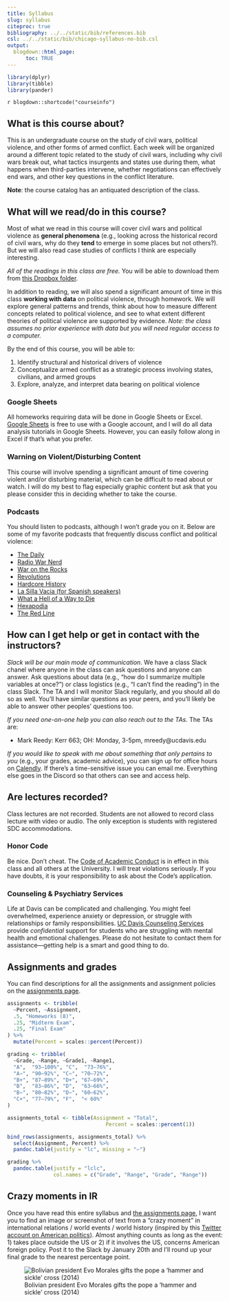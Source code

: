 ```yaml
---
title: Syllabus
slug: syllabus
citeproc: true
bibliography: ../../static/bib/references.bib
csl: ../../static/bib/chicago-syllabus-no-bib.csl
output:
  blogdown::html_page:
      toc: TRUE
---
```


```r
library(dplyr)
library(tibble)
library(pander)
```



`r blogdown::shortcode("courseinfo")`


## What is this course about? 


This is an undergraduate course on the study of civil wars, political violence, and other forms of armed conflict. Each week will be organized around a different topic related to the study of civil wars, including why civil wars break out, what tactics insurgents and states use during them, what happens when third-parties intervene, whether negotiations can effectively end wars, and other key questions in the conflict literature. 


**Note**: the course catalog has an antiquated description of the class. 


## What will we read/do in this course? 


Most of what we read in this course will cover civil wars and political violence as **general phenomena** (e.g., looking across the historical record of civil wars, why do they **tend** to emerge in some places but not others?). But we will also read case studies of conflicts I think are especially interesting.

*All of the readings in this class are free.* You will be able to download them from [this Dropbox folder](https://www.dropbox.com/sh/pide0ytvjrnbp0q/AADaIbprAmBQERw4UwWleAVba?dl=0). 


In addition to reading, we will also spend a significant amount of time in this class **working with data** on political violence, through homework. We will explore general patterns and trends, think about how to measure different concepts related to political violence, and see to what extent different theories of political violence are supported by evidence. *Note: the class assumes no prior experience with data but you will need regular access to a computer.*


By the end of this course, you will be able to:

1. Identify structural and historical drivers of violence
2. Conceptualize armed conflict as a strategic process involving states, civilians, and armed groups
3. Explore, analyze, and interpret data bearing on political violence


<!-- **Note: A great thing about this class is that we get to dig into conflict processes across a wide range of countries and time periods. One downside of this is that there is lots of context that we don't get to develop for each case. Thankfully, we have the internet, and I expect you to do  -->


### Google Sheets


All homeworks requiring data will be done in Google Sheets or Excel. [Google Sheets](http://sheets.google.com/) is free to use with a Google account, and I will do all data analysis tutorials in Google Sheets. However, you can easily follow along in Excel if that's what you prefer.



### Warning on Violent/Disturbing Content


This course will involve spending a significant amount of time covering violent and/or disturbing material, which can be difficult to read about or watch. I will do my best to flag especially graphic content but ask that you please consider this in deciding whether to take the course. 


### Podcasts

You should listen to podcasts, although I won't grade you on it. Below are some of my favorite podcasts that frequently discuss conflict and political violence:  


- [The Daily](https://www.nytimes.com/column/the-daily)
- [Radio War Nerd](https://www.patreon.com/radiowarnerd)
- [War on the Rocks](https://warontherocks.com/)
- [Revolutions](https://www.revolutionspodcast.com/)
- [Hardcore History](https://www.dancarlin.com/hardcore-history-series/)
- [La Silla Vacia (for Spanish speakers)](https://open.spotify.com/show/3xMHYVOqztKPH6IOr4AaCo)
- [What a Hell of a Way to Die](https://soundcloud.com/hellofawaytodie)
- [Hexapodia](https://podcasts.apple.com/us/podcast/hexapodia-is-the-key-insight-by-noah-smith-brad-delong/id1552990332)
- [The Red Line](https://www.theredlinepodcast.com/)




## How can I get help or get in contact with the instructors?


*Slack will be our main mode of communication*. We have a class Slack chanel where anyone in the class can ask questions and anyone can answer. Ask questions about data (e.g., "how do I summarize multiple variables at once?") or class logistics (e.g., "I can't find the reading") in the class Slack. The TA and I will monitor Slack regularly, and you should all do so as well. You'll have similar questions as your peers, and you'll likely be able to answer other peoples' questions too.


*If you need one-on-one help you can also reach out to the TAs*. The TAs are:

- Mark Reedy: Kerr 663; OH: Monday, 3-5pm, mreedy@ucdavis.edu



*If you would like to speak with me about something that only pertains to you* (e.g., your grades, academic advice), you can sign up for office hours on [Calendly](https://calendly.com/juan-f-tellez). If there's a time-sensitive issue you can email me. Everything else goes in the Discord so that others can see and access help. 



## Are lectures recorded?


Class lectures are not recorded. Students are not allowed to record class lecture with video or audio. The only exception is students with registered SDC accommodations.




### Honor Code

Be nice. Don't cheat. The [Code of Academic Conduct](https://ossja.ucdavis.edu/code-academic-conduct) is in effect in this class and all others at the University. I will treat violations seriously. If you have doubts, it is your responsibility to ask about the Code’s application.


### Counseling & Psychiatry Services


Life at Davis can be complicated and challenging. You might feel overwhelmed, experience anxiety or depression, or struggle with relationships or family responsibilities. [UC Davis Counseling Services](https://shcs.ucdavis.edu/services/counseling-services) provide *confidential* support for students who are struggling with mental health and emotional challenges. Please do not hesitate to contact them for assistance—getting help is a smart and good thing to do.



## Assignments and grades

You can find descriptions for all the assignments and assignment policies on the [assignments page](/assignment/).


```r
assignments <- tribble(
  ~Percent, ~Assignment,
  .5, "Homeworks (8)",
  .25, "Midterm Exam",
  .25, "Final Exam"
) %>%
  mutate(Percent = scales::percent(Percent))

grading <- tribble(
  ~Grade, ~Range, ~Grade1, ~Range1,
  "A",  "93–100%", "C",  "73–76%",
  "A−", "90–92%", "C−", "70–72%",
  "B+", "87–89%", "D+", "67–69%",
  "B",  "83–86%", "D",  "63–66%",
  "B−", "80–82%", "D−", "60–62%",
  "C+", "77–79%", "F",  "< 60%"
)
```

```r
assignments_total <- tibble(Assignment = "Total",
                                Percent = scales::percent(1))

bind_rows(assignments, assignments_total) %>% 
  select(Assignment, Percent) %>% 
  pandoc.table(justify = "lc", missing = "—")
```


```r
grading %>%
  pandoc.table(justify = "lclc", 
               col.names = c("Grade", "Range", "Grade", "Range"))
```





## Crazy moments in IR


Once you have read this entire syllabus and [the assignments page](/assignments/), I want you to find an image or screenshot of text from a "crazy moment" in international relations / world events / world history (inspired by this [Twitter account on American politics](https://twitter.com/ampol_moment)). Almost anything counts as long as the event: 1) takes place outside the US or 2) if it involves the US, concerns American foreign policy. Post it to the Slack by January 20th and I'll round up your final grade to the nearest percentage point.


![Bolivian president Evo Morales gifts the pope a 'hammer and sickle' cross (2014)](/media/evo-pope-cross.jpeg)